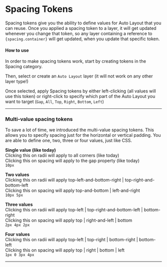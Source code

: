 # Spacing Tokens

Spacing tokens give you the ability to define values for Auto Layout that you can reuse. Once you applied a spacing token to a layer, it will get updated whenever you change that token, so any layer containing a reference to `{spacing.container}` will get updated, when you update that specific token.

#### How to use

In order to make spacing tokens work, start by creating tokens in the Spacing category.

Then, select or create an `Auto Layout` layer (it will not work on any other layer type!)

Once selected, apply Spacing tokens by either left-clicking (all values will use this token) or right-click to specify which part of the Auto Layout you want to target (`Gap`, `All`, `Top`, `Right`, `Bottom`, `Left`)

---


<ReactPlayer
  muted
  width="100%"
  height="auto"
  loop
  playing
  controls
  url="/uhrCSTbr5Q.mp4"
/>

### Multi-value spacing tokens

To save a lot of time, we introduced the multi-value spacing tokens. This allows you to specify spacing just for the horizontal or vertical padding. You are able to define one, two, three or four values, just like CSS.

**Single value (like today)**<br/>
Clicking this on radii will apply to all corners (like today)<br/>
Clicking this on spacing will apply to the gap property (like today)<br/>
```10px```

**Two values**<br/>
Clicking this on radii will apply top-left-and-bottom-right | top-right-and-bottom-left<br/>
Clicking this on spacing will apply top-and-bottom | left-and-right<br/>
```10px 5px```

**Three values**<br/>
Clicking this on radii will apply top-left | top-right-and-bottom-left | bottom-right<br/>
Clicking this on spacing will apply top | right-and-left | bottom<br/>
```2px 4px 2px```

**Four values**<br/>
Clicking this on radii will apply top-left | top-right | bottom-right | bottom-left<br/>
Clicking this on spacing will apply top | right | bottom | left<br/>
```1px 0 3px 4px```

---

<ReactPlayer
  muted
  width="100%"
  height="auto"
  loop
  playing
  controls
  url="/multi-value-spacing-tokens.mp4"
/>
